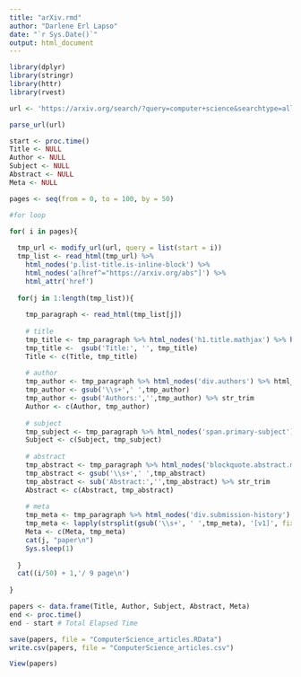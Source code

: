 ---
title: "arXiv.rmd"
author: "Darlene Erl Lapso"
date: "`r Sys.Date()`"
output: html_document
---

```{r}
library(dplyr)
library(stringr)
library(httr)
library(rvest)
```

```{r}
url <- 'https://arxiv.org/search/?query=computer+science&searchtype=all&abstracts=show&order=-announced_date_first&size=50'
```

```{r}
parse_url(url)
```

```{r}
start <- proc.time()
Title <- NULL
Author <- NULL
Subject <- NULL
Abstract <- NULL
Meta <- NULL
```

```{r}
pages <- seq(from = 0, to = 100, by = 50)
```

```{r}
#for loop

for( i in pages){
  
  tmp_url <- modify_url(url, query = list(start = i))
  tmp_list <- read_html(tmp_url) %>% 
    html_nodes('p.list-title.is-inline-block') %>% 
    html_nodes('a[href^="https://arxiv.org/abs"]') %>% 
    html_attr('href')
  
  for(j in 1:length(tmp_list)){
    
    tmp_paragraph <- read_html(tmp_list[j])
    
    # title
    tmp_title <- tmp_paragraph %>% html_nodes('h1.title.mathjax') %>% html_text(T)
    tmp_title <-  gsub('Title:', '', tmp_title)
    Title <- c(Title, tmp_title)
    
    # author
    tmp_author <- tmp_paragraph %>% html_nodes('div.authors') %>% html_text
    tmp_author <- gsub('\\s+',' ',tmp_author)
    tmp_author <- gsub('Authors:','',tmp_author) %>% str_trim
    Author <- c(Author, tmp_author)  
    
    # subject
    tmp_subject <- tmp_paragraph %>% html_nodes('span.primary-subject') %>% html_text(T)
    Subject <- c(Subject, tmp_subject)
    
    # abstract
    tmp_abstract <- tmp_paragraph %>% html_nodes('blockquote.abstract.mathjax') %>% html_text(T)
    tmp_abstract <- gsub('\\s+',' ',tmp_abstract)
    tmp_abstract <- sub('Abstract:','',tmp_abstract) %>% str_trim
    Abstract <- c(Abstract, tmp_abstract)
    
    # meta
    tmp_meta <- tmp_paragraph %>% html_nodes('div.submission-history') %>% html_text
    tmp_meta <- lapply(strsplit(gsub('\\s+', ' ',tmp_meta), '[v1]', fixed = T),'[',2) %>% unlist %>% str_trim
    Meta <- c(Meta, tmp_meta)
    cat(j, "paper\n")
    Sys.sleep(1)
    
  }
  cat((i/50) + 1,'/ 9 page\n')
  
}
```

```{r}
papers <- data.frame(Title, Author, Subject, Abstract, Meta)
end <- proc.time()
end - start # Total Elapsed Time
```

```{r}
save(papers, file = "ComputerScience_articles.RData")
write.csv(papers, file = "ComputerScience_articles.csv")
```

```{r}
View(papers)
```
